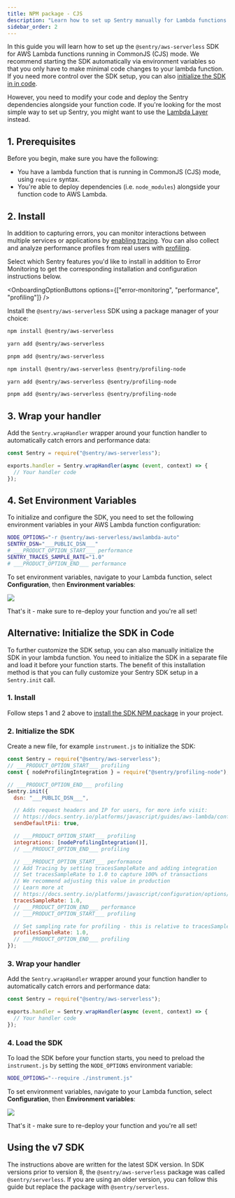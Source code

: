 ```yaml
---
title: NPM package - CJS
description: "Learn how to set up Sentry manually for Lambda functions running in CommonJS (CJS) using Sentry's AWS Serverless SDK NPM package"
sidebar_order: 2
---
```


In this guide you will learn how to set up the `@sentry/aws-serverless` SDK for AWS Lambda functions running in CommonJS (CJS) mode.
We recommend starting the SDK automatically via environment variables so that you only have to make minimal code changes to your lambda function.
If you need more control over the SDK setup, you can also [initialize the SDK in in code](#alternative-initialize-the-sdk-in-code).

However, you need to modify your code and deploy the Sentry dependencies alongside your function code. If you're looking for the most simple way to set up Sentry, you might want to use the [Lambda Layer](./layer__v9.x) instead.

## 1. Prerequisites

Before you begin, make sure you have the following:

- You have a lambda function that is running in CommonJS (CJS) mode, using `require` syntax.
- You're able to deploy dependencies (i.e. `node_modules`) alongside your function code to AWS Lambda.

## 2. Install

In addition to capturing errors, you can monitor interactions between multiple services or applications by [enabling tracing](/concepts/key-terms/tracing/). You can also collect and analyze performance profiles from real users with [profiling](/product/explore/profiling/).

Select which Sentry features you'd like to install in addition to Error Monitoring to get the corresponding installation and configuration instructions below.

<OnboardingOptionButtons
  options={["error-monitoring", "performance", "profiling"]}
/>

Install the `@sentry/aws-serverless` SDK using a package manager of your choice:

<OnboardingOption optionId="profiling" hideForThisOption>

```bash {tabTitle:npm}
npm install @sentry/aws-serverless
```

```bash {tabTitle:yarn}
yarn add @sentry/aws-serverless
```

```bash {tabTitle:pnpm}
pnpm add @sentry/aws-serverless
```

</OnboardingOption>

<OnboardingOption optionId="profiling">

```bash {tabTitle:npm}
npm install @sentry/aws-serverless @sentry/profiling-node
```

```bash {tabTitle:yarn}
yarn add @sentry/aws-serverless @sentry/profiling-node
```

```bash {tabTitle:pnpm}
pnpm add @sentry/aws-serverless @sentry/profiling-node
```

</OnboardingOption>

## 3. Wrap your handler

Add the `Sentry.wrapHandler` wrapper around your function handler to automatically catch errors and performance data:

```javascript {filename:index.js}{1, 3}
const Sentry = require("@sentry/aws-serverless");

exports.handler = Sentry.wrapHandler(async (event, context) => {
  // Your handler code
});
```

## 4. Set Environment Variables

To initialize and configure the SDK, you need to set the following environment variables in your AWS Lambda function configuration:

```bash
NODE_OPTIONS="-r @sentry/aws-serverless/awslambda-auto"
SENTRY_DSN="___PUBLIC_DSN___"
# ___PRODUCT_OPTION_START___ performance
SENTRY_TRACES_SAMPLE_RATE="1.0"
# ___PRODUCT_OPTION_END___ performance
```

To set environment variables, navigate to your Lambda function, select **Configuration**, then **Environment variables**:

![](./img/cjs_env_vars.png)

That's it - make sure to re-deploy your function and you're all set!

## Alternative: Initialize the SDK in Code

To further customize the SDK setup, you can also manually initialize the SDK in your lambda function. You need to initialize the SDK in a separate file and load it before your function starts.
The benefit of this installation method is that you can fully customize your Sentry SDK setup in a `Sentry.init` call.

### 1. Install

Follow steps 1 and 2 above to [install the SDK NPM package](#2-install) in your project.

### 2. Initialize the SDK

Create a new file, for example `instrument.js` to initialize the SDK:

```javascript {filename:instrument.js}
const Sentry = require("@sentry/aws-serverless");
// ___PRODUCT_OPTION_START___ profiling
const { nodeProfilingIntegration } = require("@sentry/profiling-node");

// ___PRODUCT_OPTION_END___ profiling
Sentry.init({
  dsn: "___PUBLIC_DSN___",

  // Adds request headers and IP for users, for more info visit:
  // https://docs.sentry.io/platforms/javascript/guides/aws-lambda/configuration/options/#sendDefaultPii
  sendDefaultPii: true,

  // ___PRODUCT_OPTION_START___ profiling
  integrations: [nodeProfilingIntegration()],
  // ___PRODUCT_OPTION_END___ profiling

  // ___PRODUCT_OPTION_START___ performance
  // Add Tracing by setting tracesSampleRate and adding integration
  // Set tracesSampleRate to 1.0 to capture 100% of transactions
  // We recommend adjusting this value in production
  // Learn more at
  // https://docs.sentry.io/platforms/javascript/configuration/options/#traces-sample-rate
  tracesSampleRate: 1.0,
  // ___PRODUCT_OPTION_END___ performance
  // ___PRODUCT_OPTION_START___ profiling

  // Set sampling rate for profiling - this is relative to tracesSampleRate
  profilesSampleRate: 1.0,
  // ___PRODUCT_OPTION_END___ profiling
});
```

### 3. Wrap your handler

Add the `Sentry.wrapHandler` wrapper around your function handler to automatically catch errors and performance data:

```javascript {filename:index.js}{1,3}
const Sentry = require("@sentry/aws-serverless");

exports.handler = Sentry.wrapHandler(async (event, context) => {
  // Your handler code
});
```

### 4. Load the SDK

To load the SDK before your function starts, you need to preload the `instrument.js` by setting the `NODE_OPTIONS` environment variable:

```bash
NODE_OPTIONS="--require ./instrument.js"
```

To set environment variables, navigate to your Lambda function, select **Configuration**, then **Environment variables**:

![](./img/cjs_manual_env_vars.png)

That's it - make sure to re-deploy your function and you're all set!

## Using the v7 SDK

The instructions above are written for the latest SDK version.
In SDK versions prior to version 8, the `@sentry/aws-serverless` package was called `@sentry/serverless`. If you are using an older version, you can follow this guide but replace the package with `@sentry/serverless`.
